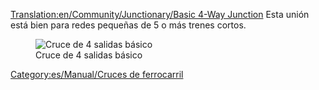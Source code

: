 [[Translation:en/Community/Junctionary/Basic 4-Way Junction]]
{{es/Community/Junctionary/Menú de Cruces}}
Esta unión está bien para redes pequeñas de 5 o más trenes cortos.

[[File:en/Community/Junctionary/Basic4.png|none|frame|Cruce de 4 salidas básico]]

{{es/Community/Junctionary/Criterios sobre cruces|Barato|0|0|0|2|0|0|1|1|0|0|0||Las averías de los trenes detienen el cruce entero.|
*Sólo puede manejar un tren a la vez. (Se puede solucionar usando [[es/Manual/Señales|Señales de ruta]])
*Puede causar atascos de tráfico 
}}

[[Category:es/Manual/Cruces de ferrocarril]]